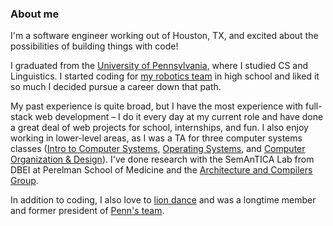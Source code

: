 ### About me

I'm a software engineer working out of Houston, TX, and excited about the possibilities of building 
things with code!

I graduated from the 
[University of Pennsylvania](https://seas.upenn.edu), where I studied
CS and Linguistics. I started coding for [my robotics team](https://www.moe365.net/) in high school
and liked it so much I decided pursue a career down that path.

My past experience is quite broad, but I have the most experience with full-stack web development – 
I do it every day at my current role and have done a great deal of web projects for school, 
internships, and fun. 
I also enjoy working in lower-level areas, as I was a TA for three computer systems classes
([Intro to Computer Systems](https://www.seas.upenn.edu/~cis2400/current/), 
[Operating Systems](https://boonloo.cis.upenn.edu/about/teaching/cis548/),
and [Computer Organization & Design](https://www.cis.upenn.edu/~cis5710/current/)). I've
done research with 
the SemAnTICA Lab from DBEI at Perelman School of Medicine and
the [Architecture and Compilers Group](https://acg.cis.upenn.edu/wiki/).

In addition to coding, I also love to [lion dance](https://youtu.be/KFxgP9slJC4)
and was a longtime member and former president of [Penn's team](https://pennlions.net).
